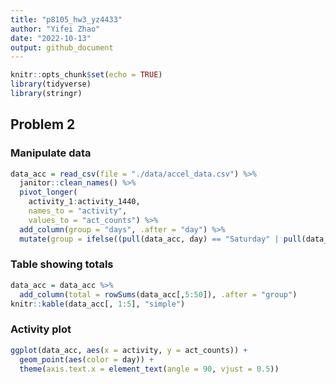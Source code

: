 ```yaml
---
title: "p8105_hw3_yz4433"
author: "Yifei Zhao"
date: "2022-10-13"
output: github_document
---
```


```r
knitr::opts_chunk$set(echo = TRUE)
library(tidyverse)
library(stringr)
```

## Problem 2
### Manipulate data
```r
data_acc = read_csv(file = "./data/accel_data.csv") %>% 
  janitor::clean_names() %>% 
  pivot_longer(
    activity_1:activity_1440,
    names_to = "activity", 
    values_to = "act_counts") %>% 
  add_column(group = "days", .after = "day") %>% 
  mutate(group = ifelse((pull(data_acc, day) == "Saturday" | pull(data_acc, day) == "Sunday"), 'weekend', 'weekday'))
```

### Table showing totals
```r
data_acc = data_acc %>%
  add_column(total = rowSums(data_acc[,5:50]), .after = "group")
knitr::kable(data_acc[, 1:5], "simple")
```

### Activity plot
```r
ggplot(data_acc, aes(x = activity, y = act_counts)) + 
  geom_point(aes(color = day)) +
  theme(axis.text.x = element_text(angle = 90, vjust = 0.5)) 
```

